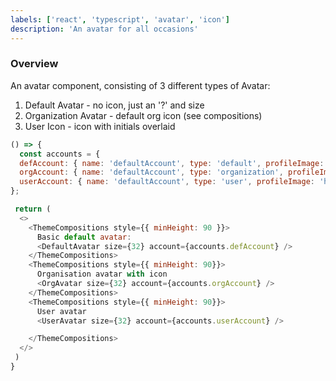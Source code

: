```yaml
---
labels: ['react', 'typescript', 'avatar', 'icon']
description: 'An avatar for all occasions'
---
```




### Overview

An avatar component, consisting of 3 different types of Avatar:  

1. Default Avatar - no icon, just an '?' and size  
2. Organization Avatar - default org icon (see compositions)
3. User Icon - icon with initials overlaid

```js live
() => {
  const accounts = {
  defAccount: { name: 'defaultAccount', type: 'default', profileImage: 'https://static.bit.dev/harmony/support.svg' },
  orgAccount: { name: 'defaultAccount', type: 'organization', profileImage: 'https://static.bit.dev/bit-logo.svg' },
  userAccount: { name: 'defaultAccount', type: 'user', profileImage: 'https://static.bit.dev/harmony/github.svg' },
};

 return (
  <>
    <ThemeCompositions style={{ minHeight: 90 }}>
      Basic default avatar:
      <DefaultAvatar size={32} account={accounts.defAccount} />
    </ThemeCompositions>
    <ThemeCompositions style={{ minHeight: 90}}>
      Organisation avatar with icon
      <OrgAvatar size={32} account={accounts.orgAccount} />
    </ThemeCompositions>
    <ThemeCompositions style={{ minHeight: 90}}>
      User avatar
      <UserAvatar size={32} account={accounts.userAccount} />

    </ThemeCompositions>
  </>
 )
}

```

